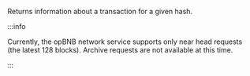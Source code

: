 Returns information about a transaction for a given hash.

:::info

Currently, the opBNB network service supports only near head requests (the latest 128 blocks).
Archive requests are not available at this time.

:::